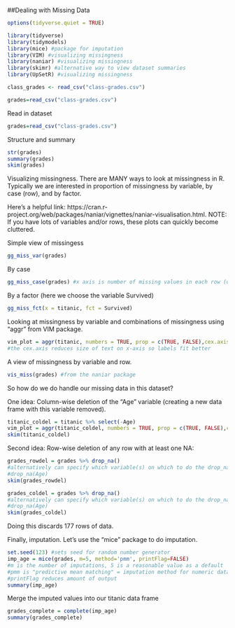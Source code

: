 ##Dealing with Missing Data

```r
options(tidyverse.quiet = TRUE)

library(tidyverse)
library(tidymodels)
library(mice) #package for imputation
library(VIM) #visualizing missingness
library(naniar) #visualizing missingness
library(skimr) #alternative way to view dataset summaries
library(UpSetR) #visualizing missingness
```
```r
class_grades <- read_csv("class-grades.csv")
```
```r
grades=read_csv("class-grades.csv")
```



Read in dataset   
```r
grades=read_csv("class-grades.csv")
```

Structure and summary
```r
str(grades)
summary(grades)
skim(grades)
```

Visualizing missingness. There are MANY ways to look at missingness in R. Typically we are interested in proportion of missingness by variable, by case (row), and by factor.  

Here's a helpful link: https://cran.r-project.org/web/packages/naniar/vignettes/naniar-visualisation.html. NOTE: If you have lots of variables and/or rows, these plots can quickly become cluttered.  

Simple view of missingess  
```r
gg_miss_var(grades)
```

By case  
```r
gg_miss_case(grades) #x axis is number of missing values in each row (case)
```

By a factor (here we choose the variable Survived)  
```r
gg_miss_fct(x = titanic, fct = Survived)
```

Looking at missingness by variable and combinations of missingness using "aggr" from VIM package.  
```r
vim_plot = aggr(titanic, numbers = TRUE, prop = c(TRUE, FALSE),cex.axis=.7)
#the cex.axis reduces size of text on x-axis so labels fit better
```

A view of missingness by variable and row.  
```r
vis_miss(grades) #from the naniar package
```

So how do we do handle our missing data in this dataset? 

One idea: Column-wise deletion of the "Age" variable (creating a new data frame with this variable removed).  
```r
titanic_coldel = titanic %>% select(-Age) 
vim_plot = aggr(titanic_coldel, numbers = TRUE, prop = c(TRUE, FALSE),cex.axis=.7)
skim(titanic_coldel)
```

Second idea: Row-wise deletion of any row with at least one NA:
```r
grades_rowdel = grades %>% drop_na() 
#alternatively can specify which variable(s) on which to do the drop_na
#drop_na(Age)
skim(grades_rowdel)
```
```r
grades_coldel = grades %>% drop_na() 
#alternatively can specify which variable(s) on which to do the drop_na
#drop_na(Age)
skim(grades_coldel)
```
Doing this discards 177 rows of data.  

Finally, imputation. Let's use the "mice" package to do imputation.  
```r
set.seed(123) #sets seed for random number generator
imp_age = mice(grades, m=5, method='pmm', printFlag=FALSE)
#m is the number of imputations, 5 is a reasonable value as a default
#pmm is "predictive mean matching" = imputation method for numeric data
#printFlag reduces amount of output
summary(imp_age)
```
Merge the imputed values into our titanic data frame  
```r
grades_complete = complete(imp_age) 
summary(grades_complete)
```
